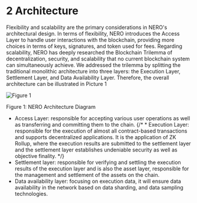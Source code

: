 # 2 Architecture

Flexibility and scalability are the primary considerations in NERO's architectural design. In terms of flexibility, NERO introduces the Access Layer to handle user interactions with the blockchain, providing more choices in terms of keys, signatures, and token used for fees. Regarding scalability, NERO has deeply researched the Blockchain Trilemma of decentralization, security, and scalability that no current blockchain system can simultaneously achieve. We addressed the trilemma by splitting the traditional monolithic architecture into three layers: the Execution Layer, Settlement Layer, and Data Availability Layer. Therefore, the overall architecture can be illustrated in Picture 1

<div style={{ height: '2rem' }} />
<div style={{ textAlign: 'center' }}>
  <img src="/assets/learn/figure1.png" alt="Figure 1" />
  <p style={{ fontStyle: 'italic' }}>Figure 1: NERO Architecture Diagram</p>
</div>

* Access Layer: responsible for accepting various user operations as well as transferring and committing them to the chain.
{/* * Execution Layer: responsible for the execution of almost all contract-based transactions and supports decentralized applications. It is the application of ZK Rollup, where the execution results are submitted to the settlement layer and the settlement layer establishes undeniable security as well as objective finality. */}
* Settlement layer: responsible for verifying and settling the execution results of the execution layer and is also the asset layer, responsible for the management and settlement of the assets on the chain.
* Data availability layer: focusing on execution data, it will ensure data availability in the network based on data sharding, and data sampling technologies.